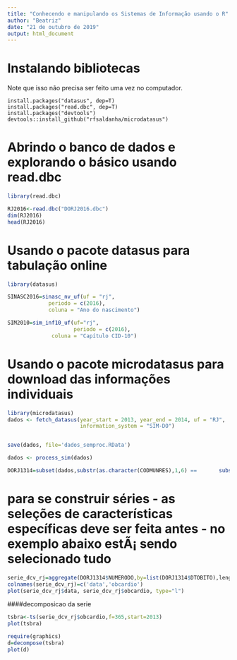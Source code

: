 ---
title: "Conhecendo e manipulando os Sistemas de Informação usando o R"
author: "Beatriz"
date: "21 de outubro de 2019"
output: html_document
---

# Instalando bibliotecas 

Note que isso não precisa ser feito uma vez no computador. 

```
install.packages("datasus", dep=T)
install.packages("read.dbc", dep=T)
install.packages("devtools")
devtools::install_github("rfsaldanha/microdatasus")

```
# Abrindo o banco de dados e explorando o básico usando read.dbc

```{r}
library(read.dbc)

RJ2016<-read.dbc("DORJ2016.dbc")
dim(RJ2016)
head(RJ2016)

```

# Usando o pacote datasus para tabulação online

```{r}
library(datasus)

SINASC2016=sinasc_nv_uf(uf = "rj",
             periodo = c(2016),
             coluna = "Ano do nascimento")

SIM2010=sim_inf10_uf(uf="rj", 
                     periodo = c(2016),
              coluna = "Capítulo CID-10")

```


# Usando o pacote microdatasus para download das informações individuais

```{r}

library(microdatasus)
dados <- fetch_datasus(year_start = 2013, year_end = 2014, uf = "RJ", 
                       information_system = "SIM-DO")


save(dados, file='dados_semproc.RData')

dados <- process_sim(dados)

DORJ1314=subset(dados,substr(as.character(CODMUNRES),1,6) ==       substr(as.character(CODMUNOCOR),1,6) & substring(CAUSABAS,1,1)=='I'& substring(CODMUNRES,1,6)==330455,select=c(NUMERODO, TIPOBITO, DTOBITO, DTNASC, IDADEanos, SEXO, RACACOR, ESTCIV, ESC, OCUP, CODMUNRES, LOCOCOR, CODMUNOCOR, ESCMAE, CAUSABAS))

```


# para se construir séries - as seleções de características específicas deve ser feita antes - no exemplo abaixo estÃ¡ sendo selecionado tudo

```{r}

serie_dcv_rj=aggregate(DORJ1314$NUMERODO,by=list(DORJ1314$DTOBITO),length) 
colnames(serie_dcv_rj)=c('data','obcardio')
plot(serie_dcv_rj$data, serie_dcv_rj$obcardio, type="l")

```


####decomposicao da serie

```{r}


tsbra<-ts(serie_dcv_rj$obcardio,f=365,start=2013)
plot(tsbra)

require(graphics)
d=decompose(tsbra)
plot(d)

```


